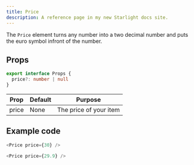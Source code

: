 ```yaml
---
title: Price
description: A reference page in my new Starlight docs site.
---
```



The `Price` element turns any number into a two decimal number and puts the euro symbol infront of the number.

## Props

```ts
export interface Props {
  price?: number | null
}
```

| Prop | Default | Purpose |
| ----------- | ----------- | ----------- |
| price | None | The price of your item |

## Example code

```js title="index.astro"
<Price price={30} />
```
<Showcase>
  <Price price={30} />
</Showcase>

```js title="index.astro"
<Price price={29.9} />
```

<Showcase>
  <Price price={29.9} />
</Showcase>